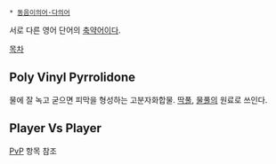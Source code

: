  * [[동음이의어·다의어]]

서로 다른 영어 단어의 [[축약어]]이다.

[[목차]]

== Poly Vinyl Pyrrolidone ==
물에 잘 녹고 굳으면 피막을 형성하는 고분자화합물. [[딱풀]], [[물풀]]의 원료로 쓰인다.

== Player Vs Player ==
[[PvP]] 항목 참조
